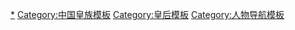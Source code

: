 [[Category:中国皇后|*]]
[[Category:中国皇族模板|Category:中国皇族模板]]
[[Category:皇后模板|Category:皇后模板]]
[[Category:人物导航模板|Category:人物导航模板]]